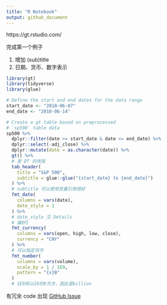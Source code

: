 ```yaml
---
title: "R Notebook"
output: github_document
---
```


https://gt.rstudio.com/

完成第一个例子

1. 增加 (sub)title 
1. 日期、货币、数字表示

```r
library(gt)
library(tidyverse)
library(glue)

# Define the start and end dates for the data range
start_date <- "2010-06-07"
end_date <- "2010-06-14"

# Create a gt table based on preprocessed
# `sp500` table data
sp500 %>%
  dplyr::filter(date >= start_date & date <= end_date) %>%
  dplyr::select(-adj_close) %>%
  dplyr::mutate(date = as.character(date)) %>%
  gt() %>%
  # 是 DT 的改版
  tab_header(
    title = "S&P 500",
    subtitle = glue::glue("{start_date} to {end_date}")
  ) %>%
  # subtitle 可以使用变量引用很好
  fmt_date(
    columns = vars(date),
    date_style = 1
  ) %>%
  # date_style 见 Details
  # 偏好1
  fmt_currency(
    columns = vars(open, high, low, close),
    currency = "CNY"
  ) %>%
  # 可以指定货币
  fmt_number(
    columns = vars(volume),
    scale_by = 1 / 1E9,
    pattern = "{x}B"
  )
  # 1E9除以10的9次方，因此是billion
```

有冗余 code 出现
[GitHub Issue](https://github.com/rstudio/gt/issues/104)


